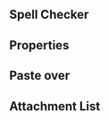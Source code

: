 {{todo|Decide whether this should be split}}

== Spell Checker ==
{{todo|Write me}}

== Properties ==
{{todo|Write me}}

== Paste over ==
{{todo|Write me}}

== Attachment List ==
{{todo|Write me}}